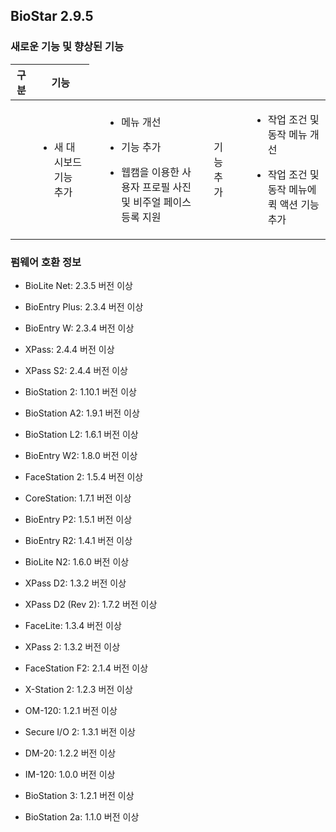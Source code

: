 ## BioStar 2.9.5

### 새로운 기능 및 향상된 기능

<Table className='col2-2-8'>
<Thead>

<Th>구분</Th>

<Th>기능</Th>

</Thead>
<Tbody>
<Row>

<Td><Cmd sid='common.general' /></Td>

<Td>

* 새 대시보드 기능 추가

</Td>

</Row>
<Row>

<Td><Cmd sid='common.gnb.user' /></Td>

<Td>

* <Cmd sid='common.gnb.user' /> 메뉴 개선

* <Cmd sid='button.func.advancedSearch' /> 기능 추가

* 웹캠을 이용한 사용자 프로필 사진 및 비주얼 페이스 등록 지원

</Td>

</Row>
<Row>

<Td><Cmd sid='common.gnb.door' /></Td>

<Td><Cmd sid='timedAPB.title' /> 기능 추가</Td>

</Row>
<Row>

<Td><Cmd sid='common.setting' /></Td>

<Td>

* 작업 조건 및 동작 메뉴 개선

* 작업 조건 및 동작 메뉴에 퀵 액션 기능 추가

</Td>

</Row>
</Tbody>
</Table>

### 펌웨어 호환 정보

* BioLite Net: 2.3.5 버전 이상

* BioEntry Plus: 2.3.4 버전 이상

* BioEntry W: 2.3.4 버전 이상

* XPass: 2.4.4 버전 이상

* XPass S2: 2.4.4 버전 이상

* BioStation 2: 1.10.1 버전 이상

* BioStation A2: 1.9.1 버전 이상

* BioStation L2: 1.6.1 버전 이상

* BioEntry W2: 1.8.0 버전 이상

* FaceStation 2: 1.5.4 버전 이상

* CoreStation: 1.7.1 버전 이상

* BioEntry P2: 1.5.1 버전 이상

* BioEntry R2: 1.4.1 버전 이상

* BioLite N2: 1.6.0 버전 이상

* XPass D2: 1.3.2 버전 이상

* XPass D2 (Rev 2): 1.7.2 버전 이상

* FaceLite: 1.3.4 버전 이상

* XPass 2: 1.3.2 버전 이상

* FaceStation F2: 2.1.4 버전 이상

* X-Station 2: 1.2.3 버전 이상

* OM-120: 1.2.1 버전 이상

* Secure I/O 2: 1.3.1 버전 이상

* DM-20: 1.2.2 버전 이상

* IM-120: 1.0.0 버전 이상

* BioStation 3: 1.2.1 버전 이상

* BioStation 2a: 1.1.0 버전 이상
